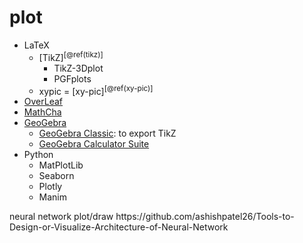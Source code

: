 # plot

- LaTeX
  - [TikZ]^[\@ref(tikz)]^
    - TikZ-3Dplot
    - PGFplots
  - xypic = [xy-pic]^[\@ref(xy-pic)]^
- [OverLeaf](https://www.overleaf.com/)
- [MathCha](https://www.mathcha.io/)
- [GeoGebra](https://www.geogebra.org/)
  - [GeoGebra Classic](https://www.geogebra.org/classic): to export TikZ
  - [GeoGebra Calculator Suite](https://www.geogebra.org/calculator)
- Python
  - MatPlotLib
  - Seaborn
  - Plotly
  - Manim

neural network plot/draw
https://github.com/ashishpatel26/Tools-to-Design-or-Visualize-Architecture-of-Neural-Network